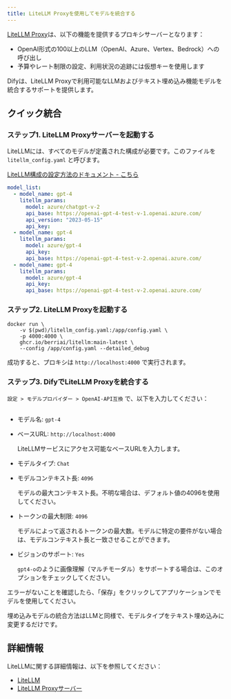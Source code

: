 ```yaml
---
title: LiteLLM Proxyを使用してモデルを統合する
---
```



[LiteLLM Proxy](https://github.com/BerriAI/litellm)は、以下の機能を提供するプロキシサーバーとなります：

- OpenAI形式の100以上のLLM（OpenAI、Azure、Vertex、Bedrock）への呼び出し
- 予算やレート制限の設定、利用状況の追跡には仮想キーを使用します

Difyは、LiteLLM Proxyで利用可能なLLMおよびテキスト埋め込み機能モデルを統合するサポートを提供します。

## クイック統合

### ステップ1. LiteLLM Proxyサーバーを起動する

LiteLLMには、すべてのモデルが定義された構成が必要です。このファイルを `litellm_config.yaml` と呼びます。

[LiteLLM構成の設定方法のドキュメント - こちら](https://docs.litellm.ai/docs/proxy/configs)

```yaml
model_list:
  - model_name: gpt-4
    litellm_params:
      model: azure/chatgpt-v-2
      api_base: https://openai-gpt-4-test-v-1.openai.azure.com/
      api_version: "2023-05-15"
      api_key: 
  - model_name: gpt-4
    litellm_params:
      model: azure/gpt-4
      api_key: 
      api_base: https://openai-gpt-4-test-v-2.openai.azure.com/
  - model_name: gpt-4
    litellm_params:
      model: azure/gpt-4
      api_key: 
      api_base: https://openai-gpt-4-test-v-2.openai.azure.com/
```

### ステップ2. LiteLLM Proxyを起動する

```shell
docker run \
    -v $(pwd)/litellm_config.yaml:/app/config.yaml \
    -p 4000:4000 \
    ghcr.io/berriai/litellm:main-latest \
    --config /app/config.yaml --detailed_debug
```

成功すると、プロキシは `http://localhost:4000` で実行されます。

### ステップ3. DifyでLiteLLM Proxyを統合する

`設定 > モデルプロバイダー > OpenAI-API互換` で、以下を入力してください：

<img
src="https://assets-docs.dify.ai/dify-enterprise-mintlify/jp/development/models-integration/c02feef6b054be16639ecd23ce10b605.png"
className="mx-auto"
alt=""
/>

- モデル名: `gpt-4`
- ベースURL: `http://localhost:4000`

    LiteLLMサービスにアクセス可能なベースURLを入力します。
- モデルタイプ: `Chat`
- モデルコンテキスト長: `4096`

    モデルの最大コンテキスト長。不明な場合は、デフォルト値の4096を使用してください。
- トークンの最大制限: `4096`

    モデルによって返されるトークンの最大数。モデルに特定の要件がない場合は、モデルコンテキスト長と一致させることができます。
- ビジョンのサポート: `Yes`

    `gpt4-o`のように画像理解（マルチモーダル）をサポートする場合は、このオプションをチェックしてください。

エラーがないことを確認したら、「保存」をクリックしてアプリケーションでモデルを使用してください。

埋め込みモデルの統合方法はLLMと同様で、モデルタイプをテキスト埋め込みに変更するだけです。

## 詳細情報

LiteLLMに関する詳細情報は、以下を参照してください：

- [LiteLLM](https://github.com/BerriAI/litellm)
- [LiteLLM Proxyサーバー](https://docs.litellm.ai/docs/simple_proxy)